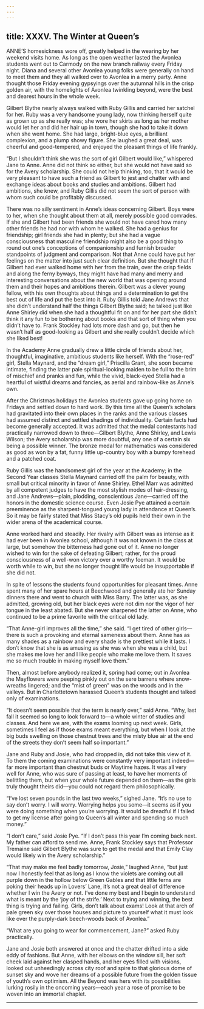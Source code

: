 ```yaml
---
---
---
```

title: XXXV. The Winter at Queen’s
---




ANNE’S homesickness wore off, greatly helped in the wearing by her weekend visits home. As long as the open weather lasted the Avonlea students went out to Carmody on the new branch railway every Friday night. Diana and several other Avonlea young folks were generally on hand to meet them and they all walked over to Avonlea in a merry party. Anne thought those Friday evening gypsyings over the autumnal hills in the crisp golden air, with the homelights of Avonlea twinkling beyond, were the best and dearest hours in the whole week.

Gilbert Blythe nearly always walked with Ruby Gillis and carried her satchel for her. Ruby was a very handsome young lady, now thinking herself quite as grown up as she really was; she wore her skirts as long as her mother would let her and did her hair up in town, though she had to take it down when she went home. She had large, bright-blue eyes, a brilliant complexion, and a plump showy figure. She laughed a great deal, was cheerful and good-tempered, and enjoyed the pleasant things of life frankly.

“But I shouldn’t think she was the sort of girl Gilbert would like,” whispered Jane to Anne. Anne did not think so either, but she would not have said so for the Avery scholarship. She could not help thinking, too, that it would be very pleasant to have such a friend as Gilbert to jest and chatter with and exchange ideas about books and studies and ambitions. Gilbert had ambitions, she knew, and Ruby Gillis did not seem the sort of person with whom such could be profitably discussed.

There was no silly sentiment in Anne’s ideas concerning Gilbert. Boys were to her, when she thought about them at all, merely possible good comrades. If she and Gilbert had been friends she would not have cared how many other friends he had nor with whom he walked. She had a genius for friendship; girl friends she had in plenty; but she had a vague consciousness that masculine friendship might also be a good thing to round out one’s conceptions of companionship and furnish broader standpoints of judgment and comparison. Not that Anne could have put her feelings on the matter into just such clear definition. But she thought that if Gilbert had ever walked home with her from the train, over the crisp fields and along the ferny byways, they might have had many and merry and interesting conversations about the new world that was opening around them and their hopes and ambitions therein. Gilbert was a clever young fellow, with his own thoughts about things and a determination to get the best out of life and put the best into it. Ruby Gillis told Jane Andrews that she didn’t understand half the things Gilbert Blythe said; he talked just like Anne Shirley did when she had a thoughtful fit on and for her part she didn’t think it any fun to be bothering about books and that sort of thing when you didn’t have to. Frank Stockley had lots more dash and go, but then he wasn’t half as good-looking as Gilbert and she really couldn’t decide which she liked best!

In the Academy Anne gradually drew a little circle of friends about her, thoughtful, imaginative, ambitious students like herself. With the “rose-red” girl, Stella Maynard, and the “dream girl,” Priscilla Grant, she soon became intimate, finding the latter pale spiritual-looking maiden to be full to the brim of mischief and pranks and fun, while the vivid, black-eyed Stella had a heartful of wistful dreams and fancies, as aerial and rainbow-like as Anne’s own.

After the Christmas holidays the Avonlea students gave up going home on Fridays and settled down to hard work. By this time all the Queen’s scholars had gravitated into their own places in the ranks and the various classes had assumed distinct and settled shadings of individuality. Certain facts had become generally accepted. It was admitted that the medal contestants had practically narrowed down to three—Gilbert Blythe, Anne Shirley, and Lewis Wilson; the Avery scholarship was more doubtful, any one of a certain six being a possible winner. The bronze medal for mathematics was considered as good as won by a fat, funny little up-country boy with a bumpy forehead and a patched coat.

Ruby Gillis was the handsomest girl of the year at the Academy; in the Second Year classes Stella Maynard carried off the palm for beauty, with small but critical minority in favor of Anne Shirley. Ethel Marr was admitted by all competent judges to have the most stylish modes of hair-dressing, and Jane Andrews—plain, plodding, conscientious Jane—carried off the honors in the domestic science course. Even Josie Pye attained a certain preeminence as the sharpest-tongued young lady in attendance at Queen’s. So it may be fairly stated that Miss Stacy’s old pupils held their own in the wider arena of the academical course.

Anne worked hard and steadily. Her rivalry with Gilbert was as intense as it had ever been in Avonlea school, although it was not known in the class at large, but somehow the bitterness had gone out of it. Anne no longer wished to win for the sake of defeating Gilbert; rather, for the proud consciousness of a well-won victory over a worthy foeman. It would be worth while to win, but she no longer thought life would be insupportable if she did not.

In spite of lessons the students found opportunities for pleasant times. Anne spent many of her spare hours at Beechwood and generally ate her Sunday dinners there and went to church with Miss Barry. The latter was, as she admitted, growing old, but her black eyes were not dim nor the vigor of her tongue in the least abated. But she never sharpened the latter on Anne, who continued to be a prime favorite with the critical old lady.

“That Anne-girl improves all the time,” she said. “I get tired of other girls—there is such a provoking and eternal sameness about them. Anne has as many shades as a rainbow and every shade is the prettiest while it lasts. I don’t know that she is as amusing as she was when she was a child, but she makes me love her and I like people who make me love them. It saves me so much trouble in making myself love them.”

Then, almost before anybody realized it, spring had come; out in Avonlea the Mayflowers were peeping pinkly out on the sere barrens where snow-wreaths lingered; and the “mist of green” was on the woods and in the valleys. But in Charlottetown harassed Queen’s students thought and talked only of examinations.

“It doesn’t seem possible that the term is nearly over,” said Anne. “Why, last fall it seemed so long to look forward to—a whole winter of studies and classes. And here we are, with the exams looming up next week. Girls, sometimes I feel as if those exams meant everything, but when I look at the big buds swelling on those chestnut trees and the misty blue air at the end of the streets they don’t seem half so important.”

Jane and Ruby and Josie, who had dropped in, did not take this view of it. To them the coming examinations were constantly very important indeed—far more important than chestnut buds or Maytime hazes. It was all very well for Anne, who was sure of passing at least, to have her moments of belittling them, but when your whole future depended on them—as the girls truly thought theirs did—you could not regard them philosophically.

“I’ve lost seven pounds in the last two weeks,” sighed Jane. “It’s no use to say don’t worry. I will worry. Worrying helps you some—it seems as if you were doing something when you’re worrying. It would be dreadful if I failed to get my license after going to Queen’s all winter and spending so much money.”

“I don’t care,” said Josie Pye. “If I don’t pass this year I’m coming back next. My father can afford to send me. Anne, Frank Stockley says that Professor Tremaine said Gilbert Blythe was sure to get the medal and that Emily Clay would likely win the Avery scholarship.”

“That may make me feel badly tomorrow, Josie,” laughed Anne, “but just now I honestly feel that as long as I know the violets are coming out all purple down in the hollow below Green Gables and that little ferns are poking their heads up in Lovers’ Lane, it’s not a great deal of difference whether I win the Avery or not. I’ve done my best and I begin to understand what is meant by the ‘joy of the strife.’ Next to trying and winning, the best thing is trying and failing. Girls, don’t talk about exams! Look at that arch of pale green sky over those houses and picture to yourself what it must look like over the purply-dark beech-woods back of Avonlea.”

“What are you going to wear for commencement, Jane?” asked Ruby practically.

Jane and Josie both answered at once and the chatter drifted into a side eddy of fashions. But Anne, with her elbows on the window sill, her soft cheek laid against her clasped hands, and her eyes filled with visions, looked out unheedingly across city roof and spire to that glorious dome of sunset sky and wove her dreams of a possible future from the golden tissue of youth’s own optimism. All the Beyond was hers with its possibilities lurking rosily in the oncoming years—each year a rose of promise to be woven into an immortal chaplet.





* * *